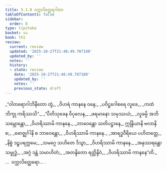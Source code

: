 ```yaml
---
title: 5.1.8 ဝက္ကလိတ္ထေရဂါထာ
tableOfContents: false
sidebar:
  order: 8
type: tipitaka
basket: su
book: th1
review:
  current: review
  updated: '2025-10-27T21:48:49.707180'
  updated_by: ''
  notes: ''
  history:
  - state: review
    date: '2025-10-27T21:48:49.707180'
    updated_by: ''
    notes: ''
    previous_state: draft
---
```



<ReviewStatus review={frontmatter.review} showDetails={true} />

<HypothesisAnnotation frontmatter={frontmatter} />

<DynamicBreadcrumb />

<Division number="350" book="th1" e="ch" v="19" p="278">

<Paragraph number="609" type="verses" book="th1">
_“ဝါတရောဂါဘိနီတော တွံ,_  
_ဝိဟရံ ကာနနေ ဝနေ;_  
_ပဝိဋ္ဌဂေါစရေ လူခေ,_  
_ကထံ ဘိက္ခု ကရိဿသိ”._  

</Paragraph>

</Division>
<Division number="351" book="th1" e="ch" v="19" p="278">

<Paragraph number="610" type="verses" book="th1">
_“ပီတိသုခေန ဝိပုလေန,_  
_ဖရမာနော သမုဿယံ;_  
_လူခမ္ပိ အဘိသမ္ဘောန္တော,_  
_ဝိဟရိဿာမိ ကာနနေ._  

</Paragraph>

</Division>
<Division number="352" book="th1" e="ch" v="19" p="278">

<Paragraph number="611" type="verses" book="th1">
_ဘာဝေန္တော သတိပဋ္ဌာနေ,_  
ဣန္ဒြိယာနိ ဗလာနိ စ;_  
_ဗောဇ္ဈင်္ဂါနိ စ ဘာဝေန္တော,_  
_ဝိဟရိဿာမိ ကာနနေ._  

</Paragraph>

</Division>
<Division number="353" book="th1" e="ch" v="19" p="278">

<Paragraph number="612" type="verses" book="th1">
_အာရဒ္ဓဝီရိယေ ပဟိတတ္တေ,_  
_နိစ္စံ ဒဠှပရက္ကမေ;_  
_သမဂ္ဂေ သဟိတေ ဒိသွာ,_  
_ဝိဟရိဿာမိ ကာနနေ._  

</Paragraph>

</Division>
<Division number="354" book="th1" e="ch" v="19" p="278">

<Paragraph number="613" type="verses" book="th1">
_အနုဿရန္တော သမ္ဗုဒ္ဓံ,_  
_အဂ္ဂံ ဒန္တံ သမာဟိတံ;_  
_အတန္ဒိတော ရတ္တိန္ဒိဝံ,_  
_ဝိဟရိဿာမိ ကာနနေ”တိ._  


</Paragraph>
</Division>

<Paragraph number="614" type="center" book="th1">
…  ဝက္ကလိတ္ထေရော… .
</Paragraph>